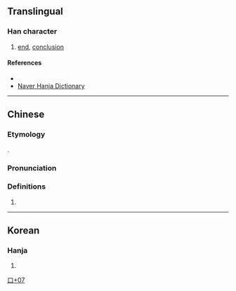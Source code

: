{{character info}}
==Translingual==

===Han character===
{{Han char|rn=30|rad=口|as=07|sn=10|four=|canj=DJRP|ids=⿱末叱}}

# [[end]], [[conclusion]]

====References====
* {{Han ref|kx=0193.051|dj=0344.181|hdz=10624.121|uh=551C|ud=21788}}
* [http://hanja.naver.com/hanja?q=%E5%94%9C Naver Hanja Dictionary]

----

==Chinese==
{{zh-forms}}

===Etymology===
{{obor|zh|ko|唜}}.

===Pronunciation===
{{zh-pron
|m=mò
|c=
|cat=
}}

===Definitions===
{{zh-hanzi}}

# {{n-g|Only used in Korean placenames.}}

----

==Korean==

===Hanja===
{{ko-hanja|hangeul=말|rv=mal|mr=mal}}

# {{rfdef|ko|sort=口07}}

[[Category:Korean-only CJKV Characters|口+07]]